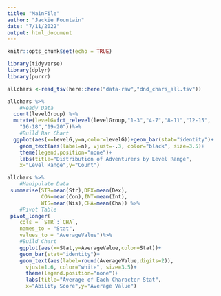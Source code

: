 ```yaml
---
title: "MainFile"
author: "Jackie Fountain"
date: "7/11/2022"
output: html_document
---
```


```r
knitr::opts_chunk$set(echo = TRUE)
```

```r
library(tidyverse)
library(dplyr)
library(purrr)
```

```r
allchars <-read_tsv(here::here("data-raw","dnd_chars_all.tsv"))
```

```r
allchars %>%
    #Ready Data
  count(levelGroup) %>%
  mutate(levelG=fct_relevel(levelGroup,"1-3","4-7","8-11","12-15",
  	"16-18","19-20"))%>%
	#Build Bar Chart
  ggplot(aes(x=levelG,y=n,color=levelG))+geom_bar(stat="identity")+
    geom_text(aes(label=n), vjust=-.3, color="black", size=3.5)+
    theme(legend.position="none")+
	labs(title="Distribution of Adventurers by Level Range",
	x="Level Range",y="Count")
```

```r
allchars %>%
	#Manipulate Data
 summarise(STR=mean(Str),DEX=mean(Dex),
		   CON=mean(Con),INT=mean(Int),
		   WIS=mean(Wis),CHA=mean(Cha)) %>%
	#Pivot Table
 pivot_longer(
    cols = `STR`:`CHA`,
    names_to = "Stat",
    values_to = "AverageValue")%>%
	#Build Chart
	ggplot(aes(x=Stat,y=AverageValue,color=Stat))+
	geom_bar(stat="identity")+
    geom_text(aes(label=round(AverageValue,digits=2)), 
      vjust=1.6, color="white", size=3.5)+
      theme(legend.position="none")+
	  labs(title="Average of Each Character Stat", 
	  x="Ability Score",y="Average Value")
```















